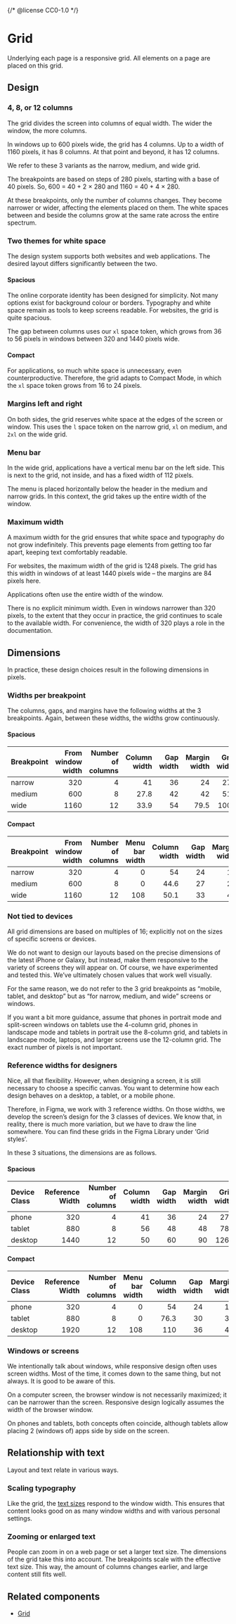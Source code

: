 {/* @license CC0-1.0 */}


<Meta title="Brand/Design Tokens/Grid" />

# Grid

Underlying each page is a responsive grid.
All elements on a page are placed on this grid.

## Design

### 4, 8, or 12 columns

The grid divides the screen into columns of equal width.
The wider the window, the more columns.

In windows up to 600 pixels wide, the grid has 4 columns.
Up to a width of 1160 pixels, it has 8 columns.
At that point and beyond, it has 12 columns.

We refer to these 3 variants as the narrow, medium, and wide grid.

The breakpoints are based on steps of 280 pixels, starting with a base of 40 pixels.
So, 600 = 40 + 2 × 280 and 1160 = 40 + 4 × 280.

At these breakpoints, only the number of columns changes.
They become narrower or wider, affecting the elements placed on them.
The white spaces between and beside the columns grow at the same rate across the entire spectrum.

### Two themes for white space

The design system supports both websites and web applications.
The desired layout differs significantly between the two.

#### Spacious

The online corporate identity has been designed for simplicity.
Not many options exist for background colour or borders.
Typography and white space remain as tools to keep screens readable.
For websites, the grid is quite spacious.

The gap between columns uses our `xl` space token, which grows from 36 to 56 pixels in windows between 320 and 1440 pixels wide.

#### Compact

For applications, so much white space is unnecessary, even counterproductive.
Therefore, the grid adapts to Compact Mode, in which the `xl` space token grows from 16 to 24 pixels.

### Margins left and right

On both sides, the grid reserves white space at the edges of the screen or window.
This uses the `l` space token on the narrow grid, `xl` on medium, and `2xl` on the wide grid.

### Menu bar

In the wide grid, applications have a vertical menu bar on the left side.
This is next to the grid, not inside, and has a fixed width of 112 pixels.

The menu is placed horizontally below the header in the medium and narrow grids.
In this context, the grid takes up the entire width of the window.

### Maximum width

A maximum width for the grid ensures that white space and typography do not grow indefinitely.
This prevents page elements from getting too far apart, keeping text comfortably readable.

For websites, the maximum width of the grid is 1248 pixels.
The grid has this width in windows of at least 1440 pixels wide – the margins are 84 pixels here.

Applications often use the entire width of the window.

There is no explicit minimum width.
Even in windows narrower than 320 pixels, to the extent that they occur in practice,
the grid continues to scale to the available width.
For convenience, the width of 320 plays a role in the documentation.

## Dimensions

In practice, these design choices result in the following dimensions in pixels.

### Widths per breakpoint

The columns, gaps, and margins have the following widths at the 3 breakpoints.
Again, between these widths, the widths grow continuously.

#### Spacious

| Breakpoint | From window width | Number of columns | Column width | Gap width | Margin width | Grid width |
| :--------- | ----------------: | ----------------: | -----------: | --------: | -----------: | ---------: |
| narrow     |               320 |                 4 |           41 |        36 |           24 |        272 |
| medium     |               600 |                 8 |         27.8 |        42 |           42 |        516 |
| wide       |              1160 |                12 |         33.9 |        54 |         79.5 |       1001 |

#### Compact

| Breakpoint | From window width | Number of columns | Menu bar width | Column width | Gap width | Margin width | Grid width |
| :--------- | ----------------: | ----------------: | -------------: | -----------: | --------: | -----------: | ---------: |
| narrow     |               320 |                 4 |              0 |           54 |        24 |           16 |        288 |
| medium     |               600 |                 8 |              0 |         44.6 |        27 |           27 |        548 |
| wide       |              1160 |                12 |            108 |         50.1 |        33 |           44 |        964 |

### Not tied to devices

All grid dimensions are based on multiples of 16;
explicitly not on the sizes of specific screens or devices.

We do not want to design our layouts based on the precise dimensions of the latest iPhone or Galaxy,
but instead, make them responsive to the variety of screens they will appear on.
Of course, we have experimented and tested this.
We’ve ultimately chosen values that work well visually.

For the same reason, we do not refer to the 3 grid breakpoints as “mobile, tablet, and desktop” but as “for narrow, medium, and wide” screens or windows.

If you want a bit more guidance,
assume that phones in portrait mode and split-screen windows on tablets use the 4-column grid,
phones in landscape mode and tablets in portrait use the 8-column grid,
and tablets in landscape mode, laptops, and larger screens use the 12-column grid.
The exact number of pixels is not important.

### Reference widths for designers

Nice, all that flexibility.
However, when designing a screen, it is still necessary to choose a specific canvas.
You want to determine how each design behaves on a desktop, a tablet, or a mobile phone.

Therefore, in Figma, we work with 3 reference widths.
On those widths, we develop the screen’s design for the 3 classes of devices.
We know that, in reality, there is much more variation, but we have to draw the line somewhere.
You can find these grids in the Figma Library under ‘Grid styles’.

In these 3 situations, the dimensions are as follows.

#### Spacious

| Device Class | Reference Width | Number of columns | Column width | Gap width | Margin width | Grid width |
| :----------- | --------------: | ----------------: | -----------: | --------: | -----------: | ---------: |
| phone        |             320 |                 4 |           41 |        36 |           24 |        272 |
| tablet       |             880 |                 8 |           56 |        48 |           48 |        784 |
| desktop      |            1440 |                12 |           50 |        60 |           90 |       1260 |

#### Compact

| Device Class | Reference Width | Number of columns | Menu bar width | Column width | Gap width | Margin width | Grid width |
| :----------- | --------------: | ----------------: | -------------: | -----------: | --------: | -----------: | ---------: |
| phone        |             320 |                 4 |              0 |           54 |        24 |           16 |        288 |
| tablet       |             880 |                 8 |              0 |         76.3 |        30 |           30 |        820 |
| desktop      |            1920 |                12 |            108 |          110 |        36 |           48 |       1716 |

### Windows or screens

We intentionally talk about windows, while responsive design often uses screen widths.
Most of the time, it comes down to the same thing, but not always.
It is good to be aware of this.

On a computer screen, the browser window is not necessarily maximized; it can be narrower than the screen.
Responsive design logically assumes the width of the browser window.

On phones and tablets, both concepts often coincide,
although tablets allow placing 2 (windows of) apps side by side on the screen.

## Relationship with text

Layout and text relate in various ways.

### Scaling typography

Like the grid, the [text sizes](/docs/brand-design-tokens-typography--docs) respond to the window width.
This ensures that content looks good on as many window widths and with various personal settings.

### Zooming or enlarged text

People can zoom in on a web page or set a larger text size.
The dimensions of the grid take this into account.
The breakpoints scale with the effective text size.
This way, the amount of columns changes earlier, and large content still fits well.

## Related components

- [Grid](/docs/components-layout-grid--docs)
